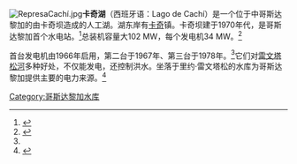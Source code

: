 [[File:RepresaCachí.jpg|right]]'''卡奇湖'''（西班牙语：Lago de Cachí）是一个位于中哥斯达黎加的由卡奇坝造成的人工湖。湖东岸有[[卡奇|卡奇]]镇。卡奇坝建于1970年代，是哥斯达黎加首个水电站。<ref name="Fodor's2000">{{cite book|title=Fodor's Costa Rica 2001|url=http://books.google.com/books?id=_E0YeePYwBgC|accessdate=25 June 2011|date=12 September 2000|publisher=Fodor's|isbn=9780679005421|page=58}}</ref>总装机容量大102 MW，每个发电机34 MW。<ref name=Hydro>{{Cite web|url=http://www.industcards.com/hydro-costa-rica.htm|title=Hydroelectric Plants in Costa Rica|accessdate=26 June 2011|publisher=industcards|archive-date=2012-09-05|archive-url=https://archive.today/20120905024418/http://www.industcards.com/hydro-costa-rica.htm|dead-url=yes}}</ref>

首台发电机由1966年启用，第二台于1967年、第三台于1978年。<ref name=Hydro/>它们对[[雷文塔松河|雷文塔松河]]多种好处，不仅能发电，还控制洪水。坐落于里约·雷文塔松的水库为哥斯达黎加提供主要的电力来源。<ref name=flush>{{Cite web|url=http://www.hydroconsult.se/Cachi.html|title=The Cachí Reservoir:Investigation of Flushing Efficiency|accessdate=16 June 2011|publisher=Hydroconulst.se|archive-date=2016-03-03|archive-url=https://web.archive.org/web/20160303174748/http://www.hydroconsult.se/Cachi.html|dead-url=no}}</ref>
{{reflist}}

[[Category:哥斯达黎加水库|Category:哥斯达黎加水库]]